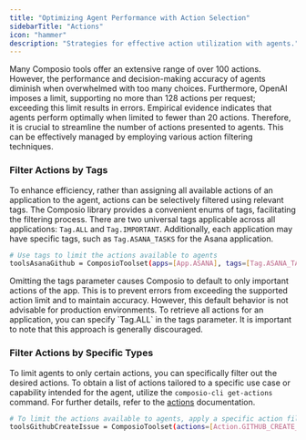 ```yaml
---
title: "Optimizing Agent Performance with Action Selection"
sidebarTitle: "Actions"
icon: "hammer"
description: "Strategies for effective action utilization with agents."
---
```


Many Composio tools offer an extensive range of over 100 actions. However, the performance and decision-making accuracy of agents diminish when overwhelmed with too many choices.
Furthermore, OpenAI imposes a limit, supporting no more than 128 actions per request; exceeding this limit results in errors.
<Info>Empirical evidence indicates that agents perform optimally when limited to fewer than 20 actions.</Info>
Therefore, it is crucial to streamline the number of actions presented to agents. This can be effectively managed by employing various action filtering techniques.

### Filter Actions by Tags
To enhance efficiency, rather than assigning all available actions of an application to the agent, actions can be selectively filtered using relevant tags.
The Composio library provides a convenient enums of tags, facilitating the filtering process.
There are two universal tags applicable across all applications: `Tag.ALL` and `Tag.IMPORTANT`.
Additionally, each application may have specific tags, such as `Tag.ASANA_TASKS` for the Asana application.
<CodeGroup>
```bash Filter Asana actions by tasks tag to only get tasks related actions
# Use tags to limit the actions available to agents
toolsAsanaGithub = ComposioToolset(apps=[App.ASANA], tags=[Tag.ASANA_TASKS])
```
</CodeGroup>

<Warning>
    Omitting the tags parameter causes Composio to default to only important actions of the app. This is to prevent errors from exceeding the supported action limit and to maintain accuracy. However, this default behavior is not advisable for production environments.
</Warning>

<Note>
    To retrieve all actions for an application, you can specify `Tag.ALL` in the tags parameter. It is important to note that this approach is generally discouraged.
</Note>

### Filter Actions by Specific Types
To limit agents to only certain actions, you can specifically filter out the desired actions.
<Note> To obtain a list of actions tailored to a specific use case or capability intended for the agent, utilize the `composio-cli get-actions` command. For further details, refer to the [actions](/sdk/cli/actions) documentation.</Note>
<CodeGroup>
```bash Filter Github Create Issue action
# To limit the actions available to agents, apply a specific action filter
toolsGithubCreateIssue = ComposioToolset(actions=[Action.GITHUB_CREATE_ISSUE])
```
</CodeGroup>
